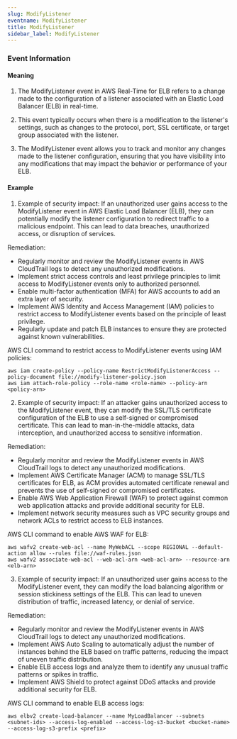 ```yaml
--- 
slug: ModifyListener
eventname: ModifyListener
title: ModifyListener
sidebar_label: ModifyListener
---
```

                       

### Event Information

#### Meaning

1. The ModifyListener event in AWS Real-Time for ELB refers to a change made to the configuration of a listener associated with an Elastic Load Balancer (ELB) in real-time.

2. This event typically occurs when there is a modification to the listener's settings, such as changes to the protocol, port, SSL certificate, or target group associated with the listener.

3. The ModifyListener event allows you to track and monitor any changes made to the listener configuration, ensuring that you have visibility into any modifications that may impact the behavior or performance of your ELB.

#### Example

1. Example of security impact: If an unauthorized user gains access to the ModifyListener event in AWS Elastic Load Balancer (ELB), they can potentially modify the listener configuration to redirect traffic to a malicious endpoint. This can lead to data breaches, unauthorized access, or disruption of services.

Remediation:
- Regularly monitor and review the ModifyListener events in AWS CloudTrail logs to detect any unauthorized modifications.
- Implement strict access controls and least privilege principles to limit access to ModifyListener events only to authorized personnel.
- Enable multi-factor authentication (MFA) for AWS accounts to add an extra layer of security.
- Implement AWS Identity and Access Management (IAM) policies to restrict access to ModifyListener events based on the principle of least privilege.
- Regularly update and patch ELB instances to ensure they are protected against known vulnerabilities.

AWS CLI command to restrict access to ModifyListener events using IAM policies:
```
aws iam create-policy --policy-name RestrictModifyListenerAccess --policy-document file://modify-listener-policy.json
aws iam attach-role-policy --role-name <role-name> --policy-arn <policy-arn>
```

2. Example of security impact: If an attacker gains unauthorized access to the ModifyListener event, they can modify the SSL/TLS certificate configuration of the ELB to use a self-signed or compromised certificate. This can lead to man-in-the-middle attacks, data interception, and unauthorized access to sensitive information.

Remediation:
- Regularly monitor and review the ModifyListener events in AWS CloudTrail logs to detect any unauthorized modifications.
- Implement AWS Certificate Manager (ACM) to manage SSL/TLS certificates for ELB, as ACM provides automated certificate renewal and prevents the use of self-signed or compromised certificates.
- Enable AWS Web Application Firewall (WAF) to protect against common web application attacks and provide additional security for ELB.
- Implement network security measures such as VPC security groups and network ACLs to restrict access to ELB instances.

AWS CLI command to enable AWS WAF for ELB:
```
aws wafv2 create-web-acl --name MyWebACL --scope REGIONAL --default-action allow --rules file://waf-rules.json
aws wafv2 associate-web-acl --web-acl-arn <web-acl-arn> --resource-arn <elb-arn>
```

3. Example of security impact: If an unauthorized user gains access to the ModifyListener event, they can modify the load balancing algorithm or session stickiness settings of the ELB. This can lead to uneven distribution of traffic, increased latency, or denial of service.

Remediation:
- Regularly monitor and review the ModifyListener events in AWS CloudTrail logs to detect any unauthorized modifications.
- Implement AWS Auto Scaling to automatically adjust the number of instances behind the ELB based on traffic patterns, reducing the impact of uneven traffic distribution.
- Enable ELB access logs and analyze them to identify any unusual traffic patterns or spikes in traffic.
- Implement AWS Shield to protect against DDoS attacks and provide additional security for ELB.

AWS CLI command to enable ELB access logs:
```
aws elbv2 create-load-balancer --name MyLoadBalancer --subnets <subnet-ids> --access-log-enabled --access-log-s3-bucket <bucket-name> --access-log-s3-prefix <prefix>
```

 